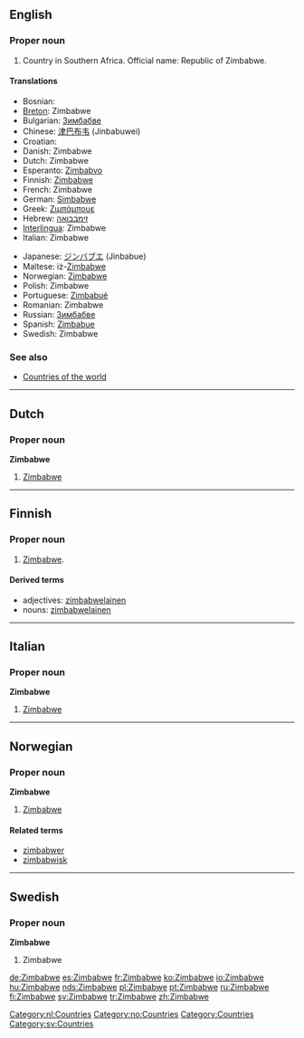 ==English==
{{wikipedia}}

===Proper noun===
{{infl|en|proper noun}}

# Country in Southern Africa. Official name: Republic of Zimbabwe.

====Translations====
{{rfc-level|Translations at L3+ (AutoFormat would have corrected level of Translations)}}
{{top}}
*Bosnian: {{t|bs|Zimbabve|m}}
*[[Breton]]: Zimbabwe
*Bulgarian: [[Зимбабве]]
*Chinese: [[津巴布韦]] (Jinbabuwei)
*Croatian: {{t|hr|Zimbabve|m}}
*Danish: Zimbabwe
*Dutch: Zimbabwe
*Esperanto: [[Zimbabvo]]
*Finnish: [[Zimbabwe#Finnish|Zimbabwe]]
*French: Zimbabwe {{m}}
*German: [[Simbabwe]]
*Greek: [[Ζιμπάμπουε]] {{f}}
*Hebrew: [[זימבבואה]]
*[[Interlingua]]: Zimbabwe
*Italian: Zimbabwe {{m}}
{{mid}}
*Japanese: [[ジンバブエ]] (Jinbabue)
*Maltese: iż-[[Żimbabwe]]
*Norwegian: [[#Norwegian|Zimbabwe]]
*Polish: Zimbabwe
*Portuguese: [[Zimbabué]]
*Romanian: Zimbabwe
*Russian: [[Зимбабве]]
*Spanish: [[Zimbabue]]
*Swedish: Zimbabwe
{{bottom}}

===See also===
*[[Countries of the world]]

----

==Dutch==

===Proper noun===
'''Zimbabwe''' {{n}}

# [[#English|Zimbabwe]]

[[Category:nl:Countries]]

----

==Finnish==
{{Finnish index|z}}

===Proper noun===
{{fi-noun|Zimbabwe|type=nalle|proper=true}}

# [[Zimbabwe#English|Zimbabwe]].

====Derived terms====
*adjectives: [[zimbabwelainen]]
*nouns: [[zimbabwelainen]]

----

==Italian==

===Proper noun===
'''Zimbabwe''' {{m}}

# [[#English|Zimbabwe]]

----

==Norwegian==

===Proper noun===
'''Zimbabwe'''

# [[#English|Zimbabwe]]

====Related terms====
*[[zimbabwer]]
*[[zimbabwisk]]

[[Category:no:Countries]]

----

==Swedish==

===Proper noun===
'''Zimbabwe'''

# Zimbabwe

[[Category:Countries]]
[[Category:sv:Countries]]

[[de:Zimbabwe]]
[[es:Zimbabwe]]
[[fr:Zimbabwe]]
[[ko:Zimbabwe]]
[[io:Zimbabwe]]
[[hu:Zimbabwe]]
[[nds:Zimbabwe]]
[[pl:Zimbabwe]]
[[pt:Zimbabwe]]
[[ru:Zimbabwe]]
[[fi:Zimbabwe]]
[[sv:Zimbabwe]]
[[tr:Zimbabwe]]
[[zh:Zimbabwe]]